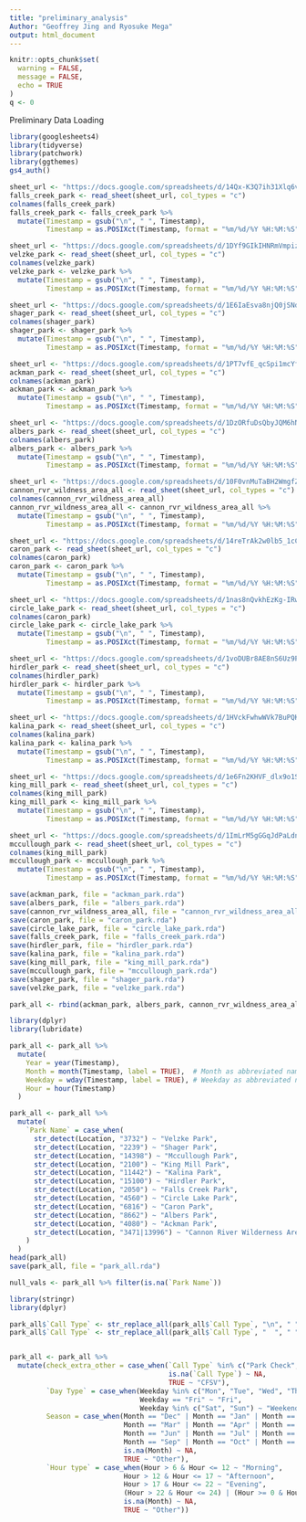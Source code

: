 ```yaml
---
title: "preliminary_analysis"
Author: "Geoffrey Jing and Ryosuke Mega"
output: html_document
---
```


```r
knitr::opts_chunk$set(
  warning = FALSE,
  message = FALSE,
  echo = TRUE
)
q <- 0
```

Preliminary Data Loading

```r
library(googlesheets4)
library(tidyverse)
library(patchwork)
library(ggthemes)
gs4_auth()
```

```r
sheet_url <- "https://docs.google.com/spreadsheets/d/14Qx-K3Q7ih31Xlq6viIY_CNBGaTi7b1dZFdgj5BKiYk"
falls_creek_park <- read_sheet(sheet_url, col_types = "c")
colnames(falls_creek_park)
falls_creek_park <- falls_creek_park %>%
  mutate(Timestamp = gsub("\n", " ", Timestamp),
         Timestamp = as.POSIXct(Timestamp, format = "%m/%d/%Y %H:%M:%S"))
```


```r
sheet_url <- "https://docs.google.com/spreadsheets/d/1DYf9GIkIHNRmVmpiz8NvM7-Y05Fj4FNiNhO4beoPwXo"
velzke_park <- read_sheet(sheet_url, col_types = "c")
colnames(velzke_park)
velzke_park <- velzke_park %>%
  mutate(Timestamp = gsub("\n", " ", Timestamp),
         Timestamp = as.POSIXct(Timestamp, format = "%m/%d/%Y %H:%M:%S"))
```

```r
sheet_url <- "https://docs.google.com/spreadsheets/d/1E6IaEsva8njQ0jSNdOzquGCZq1cNdgugaJb_Kto050A"
shager_park <- read_sheet(sheet_url, col_types = "c")
colnames(shager_park)
shager_park <- shager_park %>%
  mutate(Timestamp = gsub("\n", " ", Timestamp),
         Timestamp = as.POSIXct(Timestamp, format = "%m/%d/%Y %H:%M:%S"))
```

```r
sheet_url <- "https://docs.google.com/spreadsheets/d/1PT7vfE_qcSpi1mcYf1cAI0l9sRPNRqkrWpHFeRyl7uQ"
ackman_park <- read_sheet(sheet_url, col_types = "c")
colnames(ackman_park)
ackman_park <- ackman_park %>%
  mutate(Timestamp = gsub("\n", " ", Timestamp),
         Timestamp = as.POSIXct(Timestamp, format = "%m/%d/%Y %H:%M:%S"))
```

```r
sheet_url <- "https://docs.google.com/spreadsheets/d/1DzORfuDsQbyJQM6hNuhY_UOLRvPoCKfZhwrhAYWlgIw"
albers_park <- read_sheet(sheet_url, col_types = "c")
colnames(albers_park)
albers_park <- albers_park %>%
  mutate(Timestamp = gsub("\n", " ", Timestamp),
         Timestamp = as.POSIXct(Timestamp, format = "%m/%d/%Y %H:%M:%S"))
```

```r
sheet_url <- "https://docs.google.com/spreadsheets/d/10F0vnMuTaBH2WmgfZ7ULDLqm8em2pyHR5i2H5BGUj84"
cannon_rvr_wildness_area_all <- read_sheet(sheet_url, col_types = "c")
colnames(cannon_rvr_wildness_area_all)
cannon_rvr_wildness_area_all <- cannon_rvr_wildness_area_all %>%
  mutate(Timestamp = gsub("\n", " ", Timestamp),
         Timestamp = as.POSIXct(Timestamp, format = "%m/%d/%Y %H:%M:%S"))
```

```r
sheet_url <- "https://docs.google.com/spreadsheets/d/14reTrAk2w0lb5_1cCyayXhqLNmD9GBJ7UhqP9pIXBeE"
caron_park <- read_sheet(sheet_url, col_types = "c")
colnames(caron_park)
caron_park <- caron_park %>%
  mutate(Timestamp = gsub("\n", " ", Timestamp),
         Timestamp = as.POSIXct(Timestamp, format = "%m/%d/%Y %H:%M:%S"))
```

```r
sheet_url <- "https://docs.google.com/spreadsheets/d/1nas8nQvkhEzKg-IRwyfdF_ohRv9LRWBnPej8XYxcv_E"
circle_lake_park <- read_sheet(sheet_url, col_types = "c")
colnames(caron_park)
circle_lake_park <- circle_lake_park %>%
  mutate(Timestamp = gsub("\n", " ", Timestamp),
         Timestamp = as.POSIXct(Timestamp, format = "%m/%d/%Y %H:%M:%S"))
```

```r
sheet_url <- "https://docs.google.com/spreadsheets/d/1voDUBr8AE8nS6Uz9PS4HrtJxrNRpgT3JcxEtzMGsUC8"
hirdler_park <- read_sheet(sheet_url, col_types = "c")
colnames(hirdler_park)
hirdler_park <- hirdler_park %>%
  mutate(Timestamp = gsub("\n", " ", Timestamp),
         Timestamp = as.POSIXct(Timestamp, format = "%m/%d/%Y %H:%M:%S"))
```

```r
sheet_url <- "https://docs.google.com/spreadsheets/d/1HVckFwhwWVk7BuPQKdVk4F-AUQCl66aKxsqzpszGmD8"
kalina_park <- read_sheet(sheet_url, col_types = "c")
colnames(kalina_park)
kalina_park <- kalina_park %>%
  mutate(Timestamp = gsub("\n", " ", Timestamp),
         Timestamp = as.POSIXct(Timestamp, format = "%m/%d/%Y %H:%M:%S"))
```

```r
sheet_url <- "https://docs.google.com/spreadsheets/d/1e6Fn2KHVF_dlx9o1SRJMWvVwLvObQUCPWvwS6QsavWA"
king_mill_park <- read_sheet(sheet_url, col_types = "c")
colnames(king_mill_park)
king_mill_park <- king_mill_park %>%
  mutate(Timestamp = gsub("\n", " ", Timestamp),
         Timestamp = as.POSIXct(Timestamp, format = "%m/%d/%Y %H:%M:%S"))
```

```r
sheet_url <- "https://docs.google.com/spreadsheets/d/1ImLrM5gGGqJdPaLdne5upCe2z1G6VDLY4bBvvvVqo_o"
mccullough_park <- read_sheet(sheet_url, col_types = "c")
colnames(king_mill_park)
mccullough_park <- mccullough_park %>%
  mutate(Timestamp = gsub("\n", " ", Timestamp),
         Timestamp = as.POSIXct(Timestamp, format = "%m/%d/%Y %H:%M:%S"))
```

```r
save(ackman_park, file = "ackman_park.rda")
save(albers_park, file = "albers_park.rda")
save(cannon_rvr_wildness_area_all, file = "cannon_rvr_wildness_area_all.rda")
save(caron_park, file = "caron_park.rda")
save(circle_lake_park, file = "circle_lake_park.rda")
save(falls_creek_park, file = "falls_creek_park.rda")
save(hirdler_park, file = "hirdler_park.rda")
save(kalina_park, file = "kalina_park.rda")
save(king_mill_park, file = "king_mill_park.rda")
save(mccullough_park, file = "mccullough_park.rda")
save(shager_park, file = "shager_park.rda")
save(velzke_park, file = "velzke_park.rda")
```

```r
park_all <- rbind(ackman_park, albers_park, cannon_rvr_wildness_area_all, caron_park, circle_lake_park, falls_creek_park, hirdler_park, kalina_park, king_mill_park, mccullough_park, shager_park, velzke_park)
```

```r
library(dplyr)
library(lubridate)

park_all <- park_all %>%
  mutate(
    Year = year(Timestamp),
    Month = month(Timestamp, label = TRUE),  # Month as abbreviated name (Jan, Feb, etc.)
    Weekday = wday(Timestamp, label = TRUE), # Weekday as abbreviated name (Sun, Mon, etc.)
    Hour = hour(Timestamp)
  )

park_all <- park_all %>%
  mutate(
    `Park Name` = case_when(
      str_detect(Location, "3732") ~ "Velzke Park",
      str_detect(Location, "2239") ~ "Shager Park",
      str_detect(Location, "14398") ~ "Mccullough Park",
      str_detect(Location, "2100") ~ "King Mill Park",
      str_detect(Location, "11442") ~ "Kalina Park",
      str_detect(Location, "15100") ~ "Hirdler Park",
      str_detect(Location, "2050") ~ "Falls Creek Park",
      str_detect(Location, "4560") ~ "Circle Lake Park",
      str_detect(Location, "6816") ~ "Caron Park",
      str_detect(Location, "8662") ~ "Albers Park",
      str_detect(Location, "4080") ~ "Ackman Park",
      str_detect(Location, "3471|13996") ~ "Cannon River Wilderness Area Park"
    )
  )
head(park_all)
save(park_all, file = "park_all.rda")
```

```r
null_vals <- park_all %>% filter(is.na(`Park Name`))
```


```r
library(stringr)
library(dplyr)

park_all$`Call Type` <- str_replace_all(park_all$`Call Type`, "\n", " ")
park_all$`Call Type` <- str_replace_all(park_all$`Call Type`, "  ", " ")


park_all <- park_all %>%
  mutate(check_extra_other = case_when(`Call Type` %in% c("Park Check","Extra Patrol","Directed Patrol","Premise Check") ~ "Check/Patrol", 
                                       is.na(`Call Type`) ~ NA,
                                       TRUE ~ "CFSV"),
         `Day Type` = case_when(Weekday %in% c("Mon", "Tue", "Wed", "Thu") ~ "Weekday",
                                Weekday == "Fri" ~ "Fri",
                                Weekday %in% c("Sat", "Sun") ~ "Weekend"),
         Season = case_when(Month == "Dec" | Month == "Jan" | Month == "Feb" ~ "Winter", 
                            Month == "Mar" | Month == "Apr" | Month == "May" ~ "Spring",
                            Month == "Jun" | Month == "Jul" | Month == "Aug"~ "Summer",
                            Month == "Sep" | Month == "Oct" | Month == "Nov" ~ "Autumn",
                            is.na(Month) ~ NA,
                            TRUE ~ "Other"),
         `Hour type` = case_when(Hour > 6 & Hour <= 12 ~ "Morning", 
                            Hour > 12 & Hour <= 17 ~ "Afternoon",
                            Hour > 17 & Hour <= 22 ~ "Evening",
                            (Hour > 22 & Hour <= 24) | (Hour >= 0 & Hour <= 6) ~ "Night",
                            is.na(Month) ~ NA,
                            TRUE ~ "Other"))
```



